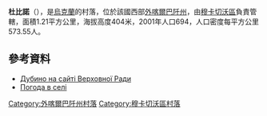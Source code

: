 {{coord|48|32|25|N|22|47|29|E|scale:100000|display=title}}

'''杜比諾'''（{{lang-uk|Дубино}}），是[[烏克蘭|烏克蘭]]的村落，位於該國西部[[外喀爾巴阡州|外喀爾巴阡州]]，由[[穆卡切沃區|穆卡切沃區]]負責管轄，面積1.21平方公里，海拔高度404米，2001年人口694，人口密度每平方公里573.55人。

==參考資料==
* [http://w1.c1.rada.gov.ua/pls/z7502/A005?rf7571=11426 Дубино на сайті Верховної Ради]{{dead link|date=2018年3月 |bot=InternetArchiveBot |fix-attempted=yes }}
* [http://weather.in.ua/ua/zakarpatskaja/7367 Погода в селі ] {{Wayback|url=http://weather.in.ua/ua/zakarpatskaja/7367 |date=20160305105326 }}

{{DEFAULTSORT:Дубино}}

[[Category:外喀爾巴阡州村落|Category:外喀爾巴阡州村落]]
[[Category:穆卡切沃區村落|Category:穆卡切沃區村落]]


{{Zakarpattia-geo-stub}}